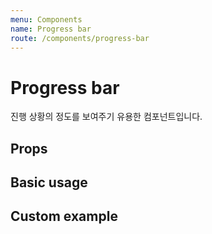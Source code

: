 ```yaml
---
menu: Components
name: Progress bar
route: /components/progress-bar
---
```



# Progress bar

진행 상황의 정도를 보여주기 유용한 컴포넌트입니다.

## Props

<PropsTable of={ProgressBar} />

## Basic usage

<Playground>
  <ProgressBar percent={ 30 } />
</Playground>

## Custom example

<Playground>
  <ProgressBar
    percent={ 80 }
    backgroundColor="pink"
    barColor="red"
    height={ 8 }
  />
</Playground>
